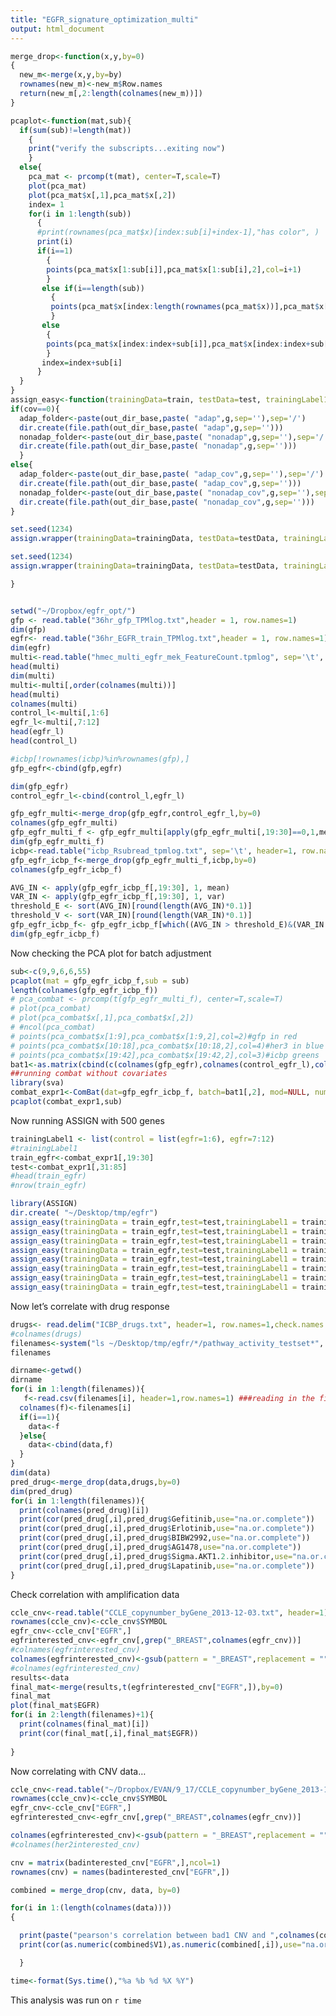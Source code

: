 ```yaml
---
title: "EGFR_signature_optimization_multi"
output: html_document
---
```



```r
merge_drop<-function(x,y,by=0)
{
  new_m<-merge(x,y,by=by)
  rownames(new_m)<-new_m$Row.names
  return(new_m[,2:length(colnames(new_m))])
}

pcaplot<-function(mat,sub){
  if(sum(sub)!=length(mat))
    {
    print("verify the subscripts...exiting now")
    }
  else{
    pca_mat <- prcomp(t(mat), center=T,scale=T)
    plot(pca_mat)
    plot(pca_mat$x[,1],pca_mat$x[,2])
    index= 1
    for(i in 1:length(sub))
      {
      #print(rownames(pca_mat$x)[index:sub[i]+index-1],"has color", )
      print(i)
      if(i==1)
        {
        points(pca_mat$x[1:sub[i]],pca_mat$x[1:sub[i],2],col=i+1)
        }
       else if(i==length(sub))
         {
         points(pca_mat$x[index:length(rownames(pca_mat$x))],pca_mat$x[index:length(rownames(pca_mat$x)),2],col=i+1)
         }
       else
        {
        points(pca_mat$x[index:index+sub[i]],pca_mat$x[index:index+sub[i],2],col=i+1)
        }
       index=index+sub[i]
      }
  }
}
assign_easy<-function(trainingData=train, testData=test, trainingLabel1=NULL,g=100,out_dir_base="~/Desktop/tmp",cov=0){
if(cov==0){
  adap_folder<-paste(out_dir_base,paste( "adap",g,sep=''),sep='/')
  dir.create(file.path(out_dir_base,paste( "adap",g,sep='')))
  nonadap_folder<-paste(out_dir_base,paste( "nonadap",g,sep=''),sep='/')
  dir.create(file.path(out_dir_base,paste( "nonadap",g,sep='')))
  }
else{
  adap_folder<-paste(out_dir_base,paste( "adap_cov",g,sep=''),sep='/')
  dir.create(file.path(out_dir_base,paste( "adap_cov",g,sep='')))
  nonadap_folder<-paste(out_dir_base,paste( "nonadap_cov",g,sep=''),sep='/')
  dir.create(file.path(out_dir_base,paste( "nonadap_cov",g,sep='')))
}

set.seed(1234)
assign.wrapper(trainingData=trainingData, testData=testData, trainingLabel=trainingLabel1, testLabel=NULL, geneList=NULL, n_sigGene=g, adaptive_B=T, adaptive_S=F, mixture_beta=F, outputDir=adap_folder, theta0=0.05, theta1=0.9, iter=2000, burn_in=1000)  

set.seed(1234)
assign.wrapper(trainingData=trainingData, testData=testData, trainingLabel=trainingLabel1, testLabel=NULL, geneList=NULL, n_sigGene=g, adaptive_B=F, adaptive_S=F, mixture_beta=F, outputDir=nonadap_folder, theta0=0.05, theta1=0.9, iter=2000, burn_in=1000)  

}


setwd("~/Dropbox/egfr_opt/")
gfp <- read.table("36hr_gfp_TPMlog.txt",header = 1, row.names=1)
dim(gfp)
egfr<- read.table("36hr_EGFR_train_TPMlog.txt",header = 1, row.names=1)
dim(egfr)
multi<-read.table("hmec_multi_egfr_mek_FeatureCount.tpmlog", sep='\t', header=1, row.names=1)
head(multi)
dim(multi)
multi<-multi[,order(colnames(multi))]
head(multi)
colnames(multi)
control_l<-multi[,1:6]
egfr_l<-multi[,7:12]
head(egfr_l)
head(control_l)

#icbp[!rownames(icbp)%in%rownames(gfp),]
gfp_egfr<-cbind(gfp,egfr)

dim(gfp_egfr)
control_egfr_l<-cbind(control_l,egfr_l)

gfp_egfr_multi<-merge_drop(gfp_egfr,control_egfr_l,by=0)
colnames(gfp_egfr_multi)
gfp_egfr_multi_f <- gfp_egfr_multi[apply(gfp_egfr_multi[,19:30]==0,1,mean) < 0.8,]
dim(gfp_egfr_multi_f)
icbp<-read.table("icbp_Rsubread_tpmlog.txt", sep='\t', header=1, row.names=1)
gfp_egfr_icbp_f<-merge_drop(gfp_egfr_multi_f,icbp,by=0)
colnames(gfp_egfr_icbp_f)

AVG_IN <- apply(gfp_egfr_icbp_f[,19:30], 1, mean)
VAR_IN <- apply(gfp_egfr_icbp_f[,19:30], 1, var)
threshold_E <- sort(AVG_IN)[round(length(AVG_IN)*0.1)]
threshold_V <- sort(VAR_IN)[round(length(VAR_IN)*0.1)]
gfp_egfr_icbp_f<- gfp_egfr_icbp_f[which((AVG_IN > threshold_E)&(VAR_IN > threshold_V)),]
dim(gfp_egfr_icbp_f)
```

Now checking the PCA plot for batch adjustment

```r
sub<-c(9,9,6,6,55)
pcaplot(mat = gfp_egfr_icbp_f,sub = sub)
length(colnames(gfp_egfr_icbp_f))
# pca_combat <- prcomp(t(gfp_egfr_multi_f), center=T,scale=T)
# plot(pca_combat)
# plot(pca_combat$x[,1],pca_combat$x[,2])
# #ncol(pca_combat)
# points(pca_combat$x[1:9],pca_combat$x[1:9,2],col=2)#gfp in red
# points(pca_combat$x[10:18],pca_combat$x[10:18,2],col=4)#her3 in blue
# points(pca_combat$x[19:42],pca_combat$x[19:42,2],col=3)#icbp greens
bat1<-as.matrix(cbind(c(colnames(gfp_egfr),colnames(control_egfr_l),colnames(icbp)),c(rep(1,length(colnames(gfp_egfr))),rep(2,length(colnames(control_egfr_l))),rep(3,length(colnames(icbp))))))
##running combat without covariates
library(sva)
combat_expr1<-ComBat(dat=gfp_egfr_icbp_f, batch=bat1[,2], mod=NULL, numCovs=NULL)
pcaplot(combat_expr1,sub)

```

Now running ASSIGN with 500 genes
```r
trainingLabel1 <- list(control = list(egfr=1:6), egfr=7:12) 
#trainingLabel1
train_egfr<-combat_expr1[,19:30]
test<-combat_expr1[,31:85]
#head(train_egfr)
#nrow(train_egfr)

library(ASSIGN)
dir.create( "~/Desktop/tmp/egfr")
assign_easy(trainingData = train_egfr,test=test,trainingLabel1 = trainingLabel1,g=100,out_dir_base = "~/Desktop/tmp/egfr")
assign_easy(trainingData = train_egfr,test=test,trainingLabel1 = trainingLabel1,g=75,out_dir_base = "~/Desktop/tmp/egfr")
assign_easy(trainingData = train_egfr,test=test,trainingLabel1 = trainingLabel1,g=50,out_dir_base = "~/Desktop/tmp/egfr")
assign_easy(trainingData = train_egfr,test=test,trainingLabel1 = trainingLabel1,g=25,out_dir_base = "~/Desktop/tmp/egfr")
assign_easy(trainingData = train_egfr,test=test,trainingLabel1 = trainingLabel1,g=20,out_dir_base = "~/Desktop/tmp/egfr")
assign_easy(trainingData = train_egfr,test=test,trainingLabel1 = trainingLabel1,g=15,out_dir_base = "~/Desktop/tmp/egfr")
assign_easy(trainingData = train_egfr,test=test,trainingLabel1 = trainingLabel1,g=10,out_dir_base = "~/Desktop/tmp/egfr")
assign_easy(trainingData = train_egfr,test=test,trainingLabel1 = trainingLabel1,g=5,out_dir_base = "~/Desktop/tmp/egfr")
```

Now let's correlate with drug response
```r
drugs<- read.delim("ICBP_drugs.txt", header=1, row.names=1,check.names = F)
#colnames(drugs)
filenames<-system("ls ~/Desktop/tmp/egfr/*/pathway_activity_testset*", intern=TRUE)
filenames

dirname<-getwd()
dirname
for(i in 1:length(filenames)){
   f<-read.csv(filenames[i], header=1,row.names=1) ###reading in the filess one at a time
  colnames(f)<-filenames[i]
  if(i==1){
    data<-f
  }else{
    data<-cbind(data,f)
  }
}
dim(data)
pred_drug<-merge_drop(data,drugs,by=0)
dim(pred_drug)
for(i in 1:length(filenames)){
  print(colnames(pred_drug)[i])
  print(cor(pred_drug[,i],pred_drug$Gefitinib,use="na.or.complete"))
  print(cor(pred_drug[,i],pred_drug$Erlotinib,use="na.or.complete"))
  print(cor(pred_drug[,i],pred_drug$BIBW2992,use="na.or.complete"))
  print(cor(pred_drug[,i],pred_drug$AG1478,use="na.or.complete"))
  print(cor(pred_drug[,i],pred_drug$Sigma.AKT1.2.inhibitor,use="na.or.complete"))
  print(cor(pred_drug[,i],pred_drug$Lapatinib,use="na.or.complete"))
}


```

Check correlation with amplification data
```r
ccle_cnv<-read.table("CCLE_copynumber_byGene_2013-12-03.txt", header=1)
rownames(ccle_cnv)<-ccle_cnv$SYMBOL
egfr_cnv<-ccle_cnv["EGFR",]
egfrinterested_cnv<-egfr_cnv[,grep("_BREAST",colnames(egfr_cnv))]
#colnames(egfrinterested_cnv)
colnames(egfrinterested_cnv)<-gsub(pattern = "_BREAST",replacement = "",colnames(egfrinterested_cnv)) 
#colnames(egfrinterested_cnv)
results<-data
final_mat<-merge(results,t(egfrinterested_cnv["EGFR",]),by=0)
final_mat
plot(final_mat$EGFR)
for(i in 2:length(filenames)+1){
  print(colnames(final_mat)[i])
  print(cor(final_mat[,i],final_mat$EGFR))
  
}
```
Now correlating with CNV data...
```r
ccle_cnv<-read.table("~/Dropbox/EVAN/9_17/CCLE_copynumber_byGene_2013-12-03.txt", header=1)
rownames(ccle_cnv)<-ccle_cnv$SYMBOL
egfr_cnv<-ccle_cnv["EGFR",]
egfrinterested_cnv<-egfr_cnv[,grep("_BREAST",colnames(egfr_cnv))]

colnames(egfrinterested_cnv)<-gsub(pattern = "_BREAST",replacement = "",colnames(egfrinterested_cnv)) 
#colnames(her2interested_cnv)

cnv = matrix(badinterested_cnv["EGFR",],ncol=1)
rownames(cnv) = names(badinterested_cnv["EGFR",])

combined = merge_drop(cnv, data, by=0)

for(i in 1:(length(colnames(data))))
{

  print(paste("pearson's correlation between bad1 CNV and ",colnames(combined)[i]),sep='')
  print(cor(as.numeric(combined$V1),as.numeric(combined[,i]),use="na.or.complete"))

  }

```




```r
time<-format(Sys.time(),"%a %b %d %X %Y")
```
This analysis was run on `r time` 
